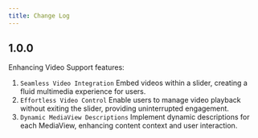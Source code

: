```yaml
---
title: Change Log
---
```


## 1.0.0

Enhancing Video Support
features:

1. `Seamless Video Integration` Embed videos within a slider, creating a fluid multimedia experience for users.
2. `Effortless Video Control` Enable users to manage video playback without exiting the slider, providing uninterrupted engagement.
3. `Dynamic MediaView Descriptions` Implement dynamic descriptions for each MediaView, enhancing content context and user interaction.

